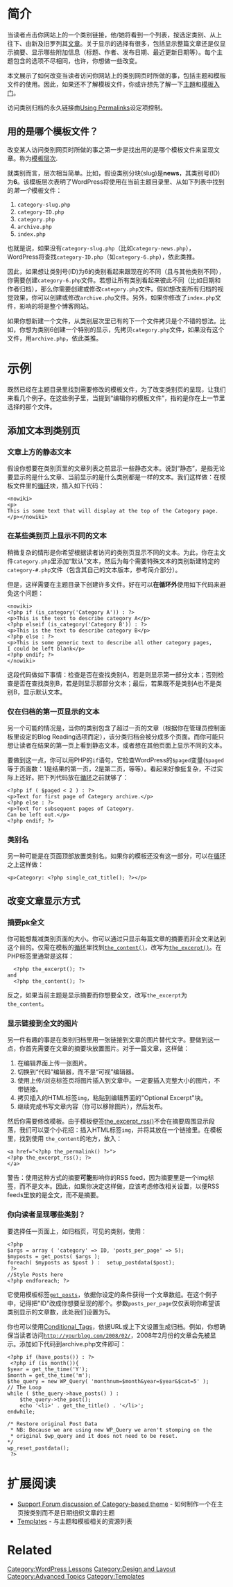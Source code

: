 {{Languages|
{{en|Category_Templates}}
{{ja|Category_Templates}}
{{zh-cn|模板类别}}
}}

= 简介 =
当读者点击你网站上的一个类别链接，他/她将看到一个列表，按选定类别、从上往下、由新及旧罗列其[[zh-cn:撰写文章|文章]]。关于显示的选择有很多，包括显示整篇文章还是仅显示摘要、显示哪些附加信息（标题、作者、发布日期、最近更新日期等）。每个主题包含的选项不尽相同，也许，你想做一些改变。 

本文展示了如何改变当读者访问你网站上的类别网页时所做的事，包括主题和模板文件的使用。因此，如果还不了解模板文件，你或许想先了解一下[[zh-cn:主题|主題]]和[[zh-cn:模板入门|模板入门]]。

访问类别归档的永久链接由[[Using_Permalinks#Category_base_and_Tag_base|Using Permalinks]]设定项控制。

== 用的是哪个模板文件？ == 

改变某人访问类别网页时所做的事之第一步是找出用的是哪个模板文件来呈现文章。称为[[zh-cn:模板层次|模板层次]]. 

就类别而言，层次相当简单。比如，假设类别分块(slug)是'''news'''，其类别号(ID)为'''6'''。该模板层次表明了WordPress将使用在当前主题目录里、从如下列表中找到的''第一个''模板文件：
#<tt style="font-weight:bold; color:#036">category-slug.php</tt>
#<tt style="font-weight:bold; color:#036">category-ID.php</tt>
#<tt style="font-weight:bold; color:#036">category.php</tt>
#<tt style="font-weight:bold; color:#036">archive.php</tt>
#<tt style="font-weight:bold; color:#036">index.php</tt>

也就是说，如果没有<tt style="font-weight:bold; color:#036">category-slug.php</tt>（比如<tt style="font-weight:bold; color:#036">category-news.php</tt>），WordPress将查找<tt style="font-weight:bold; color:#036">category-ID.php</tt>（如<tt style="font-weight:bold; color:#036">category-6.php</tt>），依此类推。 

因此，如果想让类别号(ID)为6的类别看起来跟现在的不同（且与其他类别不同），你需要创建<tt>category-6.php</tt>文件。若想让所有类别看起来彼此不同（比如日期和作者归档），那么你需要创建或修改<tt>category.php</tt>文件。假如想改变所有归档的视觉效果，你可以创建或修改<tt>archive.php</tt>文件。另外，如果你修改了<tt>index.php</tt>文件，影响的将是整个博客网站。

如果你想新建一个文件，从类别层次里已有的下一个文件拷贝是个不错的想法。比如，你想为类别6创建一个特别的显示，先拷贝<tt>category.php</tt>文件，如果没有这个文件，用<tt>archive.php</tt>，依此类推。

= 示例 =

既然已经在主题目录里找到需要修改的模板文件，为了改变类别页的呈现，让我们来看几个例子。在这些例子里，当提到“编辑你的模板文件”，指的是你在上一节里选择的那个文件。

== 添加文本到类别页 ==

=== 文章上方的静态文本 ===

假设你想要在类别页里的文章列表之前显示一些静态文本。说到“静态”，是指无论要显示的是什么文章、当前显示的是什么类别都是一样的文本。我们这样做：在模板文件里的[[zh-cn:循环|循环]]块，插入如下代码：
<pre><nowiki>
<p>
This is some text that will display at the top of the Category page.
</p></nowiki></pre>

=== 在某些类别页上显示不同的文本 ===

稍微复杂的情形是你希望根据读者访问的类别页显示不同的文本。为此，你在主文件<tt>category.php</tt>里添加“默认”文本，然后为每个需要特殊文本的类别新建特定的<tt>category-#.php</tt>文件（包含其自己的文本版本，参考简介部分）。 

但是，这样需要在主题目录下创建许多文件。好在可以'''在循环外'''使用如下代码来避免这个问题：

<pre><nowiki>
<?php if (is_category('Category A')) : ?>
<p>This is the text to describe category A</p>
<?php elseif (is_category('Category B')) : ?>
<p>This is the text to describe category B</p>
<?php else : ?>
<p>This is some generic text to describe all other category pages, 
I could be left blank</p>
<?php endif; ?>
</nowiki></pre>

这段代码做如下事情：检查是否在查找类别A，若是则显示第一部分文本；否则检查是否在查找类别B，若是则显示那部分文本；最后，若果既不是类别A也不是类别B，显示默认文本。

=== 仅在归档的第一页显示的文本 ===

另一个可能的情况是，当你的类别包含了超过一页的文章（根据你在管理员控制面板里设定的Blog Reading选项而定），该分类归档会被分成多个页面。而你可能只想让读者在结果的第一页上看到静态文本，或者想在其他页面上显示不同的文本。

要做到这一点，你可以用PHP的<tt>if</tt>语句，它检查WordPress的<tt>$paged</tt>变量(<tt>$paged</tt>等于页面数：1是结果的第一页，2是第二页，等等）。看起来好像挺复杂，不过实际上还好。把下列代码放在[[zh-cn:循环|循环]]之前就够了：
<pre>
<?php if ( $paged < 2 ) : ?>
<p>Text for first page of Category archive.</p>
<?php else : ?>
<p>Text for subsequent pages of Category.
Can be left out.</p>
<?php endif; ?>
</pre>

=== 类别名 ===

另一种可能是在页面顶部放置类别名。如果你的模板还没有这一部分，可以在[[zh-cn:循环|循环]]之上这样做：
<pre>
<p>Category: <?php single_cat_title(); ?></p>
</pre>

== 改变文章显示方式 ==

=== 摘要pk全文 ===

你可能想裁减类别页面的大小。你可以通过只显示每篇文章的摘要而非全文来达到这个目的。仅需在模板的[[zh-cn:循环|循环]]里找到<tt style="font-weight:bold; color:#036">[[Template Tags/the_content|the_content()]]</tt>，改写为<tt style="font-weight:bold; color:#036">[[Template Tags/the_excerpt|the_excerpt()]]</tt>。在PHP标签里通常是这样：
<pre>
  <?php the_excerpt(); ?>
and
  <?php the_content(); ?>
</pre>

反之，如果当前主题是显示摘要而你想要全文，改写<tt>the_excerpt</tt>为<tt>the_content</tt>。

=== 显示链接到全文的图片 ===

另一件有趣的事是在类别归档里用一张链接到文章的图片替代文字。要做到这一点，你首先需要在文章的摘要块放置图片。对于一篇文章，这样做：
# 在编辑界面上传一张图片。
# 切换到“代码”编辑器，而不是“可视”编辑器。
# 使用上传/浏览标签页将图片插入到文章中。一定要插入完整大小的图片，不带链接。
# 拷贝插入的HTML标签<tt>img</tt>，粘贴到编辑界面的"Optional Excerpt"块。
# 继续完成书写文章内容（你可以移除图片），然后发布。

然后你需要修改模板。由于模板便签[[Template Tags/the_excerpt_rss|the_excerpt_rss()]]不会在摘要周围显示段落，我们可以耍个小花招：插入HTML标签<tt>img</tt>，并将其放在一个链接里。在模板里，找到使用 <tt>the_content</tt>的地方，放入：
<pre>
<a href="<?php the_permalink() ?>">
<?php the_excerpt_rss(); ?>
</a>
</pre>

警告：使用这种方式的摘要'''可能'''影响你的RSS feed，因为摘要里是一个img标签，而不是文本。因此，如果你决定这样做，应该考虑修改相关设置，以便RSS feeds里放的是全文，而不是摘要。

=== 你向读者呈现哪些类别？ ===

要选择任一页面上，如归档页，可见的类别，使用：
<pre>
<?php 
$args = array ( 'category' => ID, 'posts_per_page' => 5);
$myposts = get_posts( $args );
foreach( $myposts as $post ) :	setup_postdata($post);
 ?>
//Style Posts here
<?php endforeach; ?>
</pre>

它使用模板标签<tt>[[Template_Tags/get_posts|get_posts]]</tt>，依据你设定的条件获得一个文章数组。在这个例子中，记得把"ID"改成你想要呈现的那个。参数<tt>posts_per_page</tt>仅仅表明你希望该类别显示的文章数，此处我们设置为5。 

你也可以使用[[Conditional_Tags]]，依据URL或上下文设置生成归档。例如，你想确保当读者访问<tt>http://yourblog.com/2008/02/</tt>，2008年2月份的文章会先被显示。添加如下代码到archive.php文件即可：
<pre>
<?php if (have_posts()) : ?>
 <?php if (is_month()){
$year = get_the_time('Y');
$month = get_the_time('m');
$the_query = new WP_Query( 'monthnum=$month&year=$year&$cat=5' );
// The Loop
while ( $the_query->have_posts() ) :
	$the_query->the_post();
	echo '<li>' . get_the_title() . '</li>';
endwhile;

/* Restore original Post Data 
 * NB: Because we are using new WP_Query we aren't stomping on the 
 * original $wp_query and it does not need to be reset.
*/
wp_reset_postdata();
 ?>
</pre>

= 扩展阅读 =

* [http://wordpress.org/support/topic/38046 Support Forum discussion of Category-based theme] - 如何制作一个在主页按类别而不是日期组织文章的主题
* [[Templates]] - 与主题和模板相关的资源列表

= Related =

{{Theme Templates}}
{{Tag Footer}}

[[Category:WordPress Lessons]]
[[Category:Design and Layout]]
[[Category:Advanced Topics]]
[[Category:Templates]]